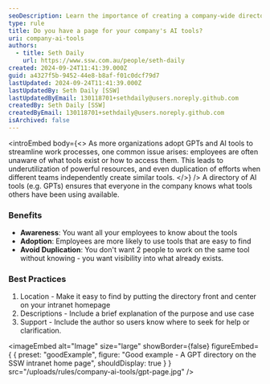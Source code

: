 ```yaml
---
seoDescription: Learn the importance of creating a company-wide directory for GPTs and AI tools and why it should be on the intranet home page for maximum visibility.
type: rule
title: Do you have a page for your company's AI tools?
uri: company-ai-tools
authors:
  - title: Seth Daily
    url: https://www.ssw.com.au/people/seth-daily
created: 2024-09-24T11:41:39.000Z
guid: a4327f5b-9452-44e8-b8af-f01c0dcf79d7
lastUpdated: 2024-09-24T11:41:39.000Z
lastUpdatedBy: Seth Daily [SSW]
lastUpdatedByEmail: 130118701+sethdaily@users.noreply.github.com
createdBy: Seth Daily [SSW]
createdByEmail: 130118701+sethdaily@users.noreply.github.com
isArchived: false
---
```


<introEmbed
  body={<>
As more organizations adopt GPTs and AI tools to streamline work processes, one common issue arises: employees are often unaware of what tools exist or how to access them. This leads to underutilization of powerful resources, and even duplication of efforts when different teams independently create similar tools.
  </>}
/>
A directory of AI tools (e.g. GPTs) ensures that everyone in the company knows what tools others have been using available.

### Benefits

* **Awareness**: You want all your employees to know about the tools
* **Adoption**: Employees are more likely to use tools that are easy to find
* **Avoid Duplication**: You don't want 2 people to work on the same tool without knowing - you want visibility into what already exists.

### Best Practices

1. Location -  Make it easy to find by putting the directory front and center on your intranet homepage
2. Descriptions - Include a brief explanation of the purpose and use case
3. Support - Include the author so users know where to seek for help or clarification.

<imageEmbed
  alt="Image"
  size="large"
  showBorder={false}
  figureEmbed={ {
    preset: "goodExample",
    figure: "Good example - A GPT directory on the SSW intranet home page",
    shouldDisplay: true
  } }
  src="/uploads/rules/company-ai-tools/gpt-page.jpg"
/>
